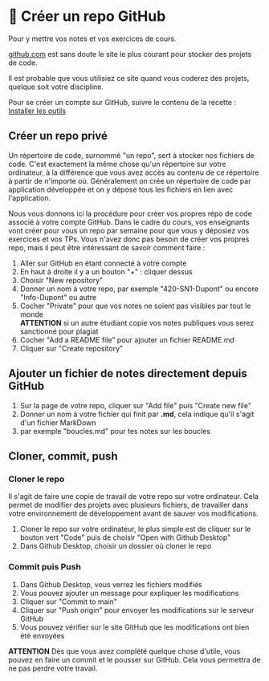 # 🐙 Créer un repo GitHub

Pour y mettre vos notes et vos exercices de cours.

[github.com](https://github.com) est sans doute le site le plus courant pour stocker des projets de code.

Il est probable que vous utilisiez ce site quand vous coderez des projets, quelque soit votre discipline.

Pour se créer un compte sur GitHub, suivre le contenu de la recette : [Installer les outils](/recettes/installer-pyCharm)

## Créer un repo privé

Un répertoire de code, surnommé "un repo", sert à stocker nos fichiers de code. C'est exactement la même chose qu'un répertoire sur votre ordinateur, à la différence que vous avez accès au contenu de ce répertoire à partir de n'importe où.
Généralement on crée un répertoire de code par application développée et on y dépose tous les fichiers en lien avec l'application.

Nous vous donnons ici la procédure pour créer vos propres répo de code associé à votre compte GitHub.
Dans le cadre du cours, vos enseignants vont créer pour vous un repo par semaine pour que vous y déposiez vos exercices et vos TPs.
Vous n'avez donc pas besoin de créer vos propres repo, mais il peut être intéressant de savoir comment faire :

1. Aller sur GitHub en étant connecté à votre compte
2. En haut à droite il y a un bouton "+" : cliquer dessus
3. Choisir "New repository"
4. Donner un nom à votre repo, par exemple "420-SN1-Dupont" ou encore "Info-Dupont" ou autre
5. Cocher "Private" pour que vos notes ne soient pas visibles par tout le monde \
 **ATTENTION** si un autre étudiant copie vos notes publiques vous serez sanctionné pour plagiat
6. Cocher "Add a README file" pour ajouter un fichier README.md
7. Cliquer sur "Create repository"

## Ajouter un fichier de notes directement depuis GitHub

1. Sur la page de votre repo, cliquer sur "Add file" puis "Create new file"
2. Donner un nom à votre fichier qui finit par **.md**, cela indique qu'il s'agit d'un fichier MarkDown
3. par exemple "boucles.md" pour tes notes sur les boucles

## Cloner, commit, push

### Cloner le repo

Il s'agit de faire une copie de travail de votre repo sur votre ordinateur. Cela permet de modifier des projets
avec plusieurs fichiers, de travailler dans votre environnement de développement avant de sauver vos modifications.

1. Cloner le repo sur votre ordinateur, le plus simple est de cliquer sur le bouton vert "Code" puis de choisir "Open with Github Desktop"
2. Dans Github Desktop, choisir un dossier où cloner le repo

### Commit puis Push

1. Dans Github Desktop, vous verrez les fichiers modifiés
2. Vous pouvez ajouter un message pour expliquer les modifications
3. Cliquer sur "Commit to main"
4. Cliquer sur "Push origin" pour envoyer les modifications sur le serveur GitHub
5. Vous pouvez vérifier sur le site GitHub que les modifications ont bien été envoyées

**ATTENTION** Dès que vous avez complété quelque chose d'utile, vous pouvez en faire un commit et le pousser sur GitHub.
Cela vous permettra de ne pas perdre votre travail.